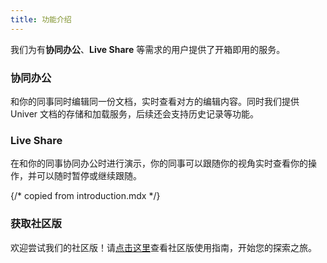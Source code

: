 ```yaml
---
title: 功能介绍
---
```


我们为有**协同办公**、**Live Share** 等需求的用户提供了开箱即用的服务。

### 协同办公

和你的同事同时编辑同一份文档，实时查看对方的编辑内容。同时我们提供 Univer 文档的存储和加载服务，后续还会支持历史记录等功能。

### Live Share

在和你的同事协同办公时进行演示，你的同事可以跟随你的视角实时查看你的操作，并可以随时暂停或继续跟随。

{/* copied from introduction.mdx */}

### 获取社区版
欢迎尝试我们的社区版！请[点击这里](/zh-cn/enterprises/trial-version)查看社区版使用指南，开始您的探索之旅。
